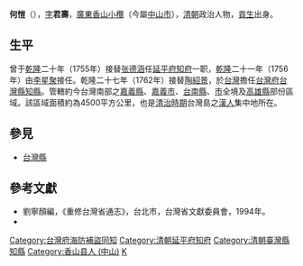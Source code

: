 '''何愷'''（{{bd|约1701年||1762年||catIdx=何}}），[[表字|字]]'''君壽'''，[[廣東|廣東]][[香山縣|香山]][[小欖|小欖]]（今屬[[中山市|中山市]]），[[清朝|清朝]]政治人物，[[貢生|貢生]]出身。
==生平==
曾于[[乾隆|乾隆]]二十年（1755年）接替[[张德涵|张德涵]]任[[延平府|延平府]][[知府|知府]]一职，[[乾隆|乾隆]]二十一年（1756年）由[[李星聚|李星聚]]接任。乾隆二十七年（1762年）接替[[陶紹景|陶紹景]]，於[[台灣|台灣]]擔任[[台灣府|台灣府]][[台灣縣|台灣縣]][[知縣|知縣]]。管轄約今台灣南部之[[嘉義縣|嘉義縣]]、[[嘉義市|嘉義市]]、[[台南縣|台南縣]]、[[台南市|市]]全境及[[高雄縣|高雄縣]]部份區域。該區域面積約為4500平方公里，也是[[台灣清治時期|清治時期]]台灣島之[[漢人|漢人]]集中地所在。
{{start box}}
{{s-off}}
{{s-before|[[宋清源|宋清源]]}}
{{s-title|[[台灣府海防補盜同知|台灣府海防補盜同知]]|1737年上任}}
{{s-after|[[余文儀|余文儀]]}}
{{succession box|[[张德涵|张德涵]]|[[李星聚|李星聚]]|[[延平府|延平府]][[知府|知府]]|1756年上任}}
{{s-before|[[陶紹景|陶紹景]]}}
{{s-title|[[台灣府|台灣府]][[台灣縣|台灣縣]][[知縣|知縣]] |1762年上任}}
{{s-after|[[王瑛曾|王瑛曾]]}}
{{end box}}

==參見==
*[[台灣縣|台灣縣]]
==參考文獻==
*劉寧顏編，《重修台灣省通志》，台北市，台灣省文獻委員會，1994年。
* {{cite book|author=编纂委员会  |title=《福建省情资料库》 |year=2001年 |publisher=福建省地方志编纂委员会 |location=福建 |isbn=}}

[[Category:台灣府海防補盜同知|Category:台灣府海防補盜同知]]
[[Category:清朝延平府知府|Category:清朝延平府知府]]
[[Category:清朝臺灣縣知縣|Category:清朝臺灣縣知縣]]
[[Category:香山县人_(中山)|Category:香山县人 (中山)]]
[[Category:何姓|K]]